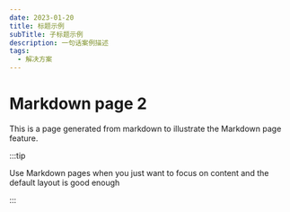 ```yaml
---
date: 2023-01-20
title: 标题示例
subTitle: 子标题示例
description: 一句话案例描述
tags:
  - 解决方案
---
```


# Markdown page 2

This is a page generated from markdown to illustrate the Markdown page feature.

:::tip

Use Markdown pages when you just want to focus on content and the default layout is good enough

:::
